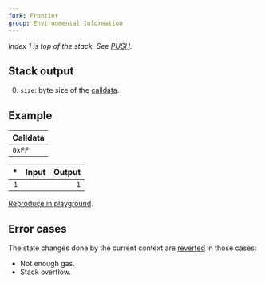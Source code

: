 ```yaml
---
fork: Frontier
group: Environmental Information
---
```


*Index 1 is top of the stack. See [PUSH](/#60).*

## Stack output

0. `size`: byte size of the [calldata](/about).

## Example

| Calldata |
|---------|
| `0xFF` |

| * | Input | Output |
|--:|------:|-------:|
| `1` | | `1` |

[Reproduce in playground](/playground?unit=Wei&callData=0xFF&codeType=Mnemonic&code='CALLDATASIZE'_).

## Error cases

The state changes done by the current context are [reverted](#FD) in those cases:
- Not enough gas.
- Stack overflow.
